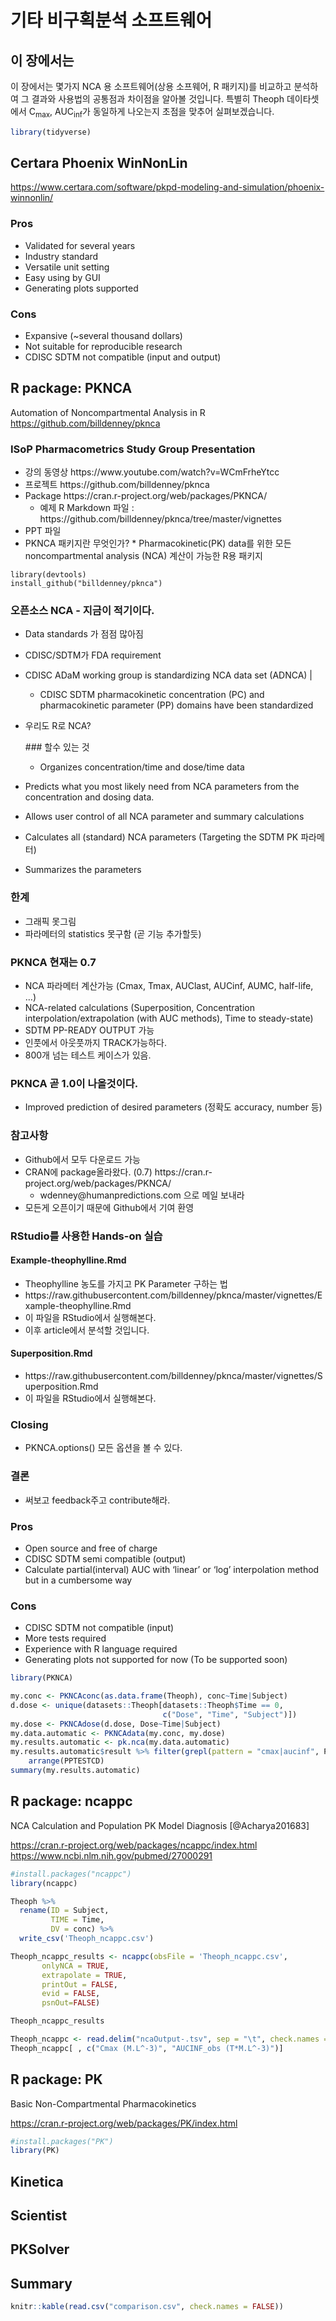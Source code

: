# 기타 비구획분석 소프트웨어 {#softwares}

## 이 장에서는 {#detailschapter}

이 장에서는 몇가지 NCA 용 소프트웨어(상용 소프웨어, R 패키지)를 비교하고 분석하여 그 결과와 사용법의 공통점과 차이점을 알아볼 것입니다.
특별히 Theoph 데이타셋에서 C~max~, AUC~inf~가 동일하게 나오는지 초점을 맞추어 실펴보겠습니다.

```r
library(tidyverse)
```

## Certara Phoenix WinNonLin

<https://www.certara.com/software/pkpd-modeling-and-simulation/phoenix-winnonlin/>

### Pros

- Validated for several years
- Industry standard
- Versatile unit setting
- Easy using by GUI 
- Generating plots supported

### Cons

- Expansive (~several thousand dollars)
- Not suitable for reproducible research
- CDISC SDTM not compatible (input and output)

## R package: PKNCA

Automation of Noncompartmental Analysis in R <https://github.com/billdenney/pknca>

### ISoP Pharmacometrics Study Group Presentation
* 강의 동영상 https://www.youtube.com/watch?v=WCmFrheYtcc
* 프로젝트 https://github.com/billdenney/pknca
* Package https://cran.r-project.org/web/packages/PKNCA/ 
    * 예제 R Markdown 파일 : https://github.com/billdenney/pknca/tree/master/vignettes
* PPT 파일 
* PKNCA 패키지란 무엇인가?  * Pharmacokinetic(PK) data를 위한 모든 noncompartmental analysis (NCA) 계산이 가능한 R용 패키지

```
library(devtools)
install_github("billdenney/pknca")
```

### 오픈소스 NCA - 지금이 적기이다.

* Data standards 가 점점 많아짐
* CDISC/SDTM가 FDA requirement
* CDISC ADaM working group is standardizing NCA data set (ADNCA) | 
    * CDISC SDTM pharmacokinetic concentration (PC) and pharmacokinetic parameter (PP) domains have been standardized 
* 우리도 R로 NCA?
    
    ### 할수 있는 것
    
    * Organizes concentration/time and dose/time data
* Predicts what you most likely need from NCA parameters from the concentration and dosing data.
* Allows user control of all NCA parameter and summary calculations
* Calculates all (standard) NCA parameters (Targeting the SDTM PK 파라메터)
* Summarizes the parameters 

### 한계 
* 그래픽 못그림
* 파라메터의 statistics 못구함 (곧 기능 추가할듯)

### PKNCA 현재는 0.7
* NCA 파라메터 계산가능 (Cmax, Tmax, AUClast, AUCinf, AUMC, half-life, …)
* NCA-related calculations (Superposition, Concentration interpolation/extrapolation (with AUC methods), Time to steady-state)
* SDTM PP-READY OUTPUT 가능
* 인풋에서 아웃풋까지 TRACK가능하다.
* 800개 넘는 테스트 케이스가 있음.

### PKNCA 곧 1.0이 나올것이다.
* Improved prediction of desired parameters (정확도 accuracy, number 등)

### 참고사항
* Github에서 모두 다운로드 가능
* CRAN에 package올라왔다. (0.7) https://cran.r-project.org/web/packages/PKNCA/ 
    * wdenney@humanpredictions.com 으로 메일 보내라
* 모든게 오픈이기 때문에 Github에서 기여 환영

### RStudio를 사용한 Hands-on 실습

#### Example-theophylline.Rmd

* Theophylline 농도를 가지고 PK Parameter 구하는 법
* https://raw.githubusercontent.com/billdenney/pknca/master/vignettes/Example-theophylline.Rmd 
* 이 파일을 RStudio에서 실행해본다.
* 이후 article에서 분석할 것입니다.

#### Superposition.Rmd

* https://raw.githubusercontent.com/billdenney/pknca/master/vignettes/Superposition.Rmd
* 이 파일을 RStudio에서 실행해본다.

### Closing
* PKNCA.options() 모든 옵션을 볼 수 있다.

### 결론
* 써보고 feedback주고 contribute해라.

### Pros

- Open source and free of charge
- CDISC SDTM semi compatible (output)
- Calculate partial(interval) AUC with 'linear' or 'log' interpolation method but in a cumbersome way

### Cons

- CDISC SDTM not compatible (input)
- More tests required
- Experience with R language required
- Generating plots not supported for now (To be supported soon)

```r
library(PKNCA)

my.conc <- PKNCAconc(as.data.frame(Theoph), conc~Time|Subject)
d.dose <- unique(datasets::Theoph[datasets::Theoph$Time == 0,
                                  c("Dose", "Time", "Subject")])
my.dose <- PKNCAdose(d.dose, Dose~Time|Subject)
my.data.automatic <- PKNCAdata(my.conc, my.dose)
my.results.automatic <- pk.nca(my.data.automatic)
my.results.automatic$result %>% filter(grepl(pattern = "cmax|aucinf", PPTESTCD)) %>% 
    arrange(PPTESTCD)
summary(my.results.automatic)
```

## R package: ncappc

NCA Calculation and Population PK Model Diagnosis [@Acharya201683]

<https://cran.r-project.org/web/packages/ncappc/index.html>
<https://www.ncbi.nlm.nih.gov/pubmed/27000291>

```r
#install.packages("ncappc")
library(ncappc)
```

```r
Theoph %>% 
  rename(ID = Subject,
         TIME = Time,
         DV = conc) %>% 
  write_csv('Theoph_ncappc.csv')

Theoph_ncappc_results <- ncappc(obsFile = 'Theoph_ncappc.csv',
       onlyNCA = TRUE,
       extrapolate = TRUE,
       printOut = FALSE,
       evid = FALSE,
       psnOut=FALSE)

Theoph_ncappc_results
```

```r
Theoph_ncappc <- read.delim("ncaOutput-.tsv", sep = "\t", check.names = FALSE)
Theoph_ncappc[ , c("Cmax (M.L^-3)", "AUCINF_obs (T*M.L^-3)")]
```

## R package: PK

Basic Non-Compartmental Pharmacokinetics

<https://cran.r-project.org/web/packages/PK/index.html>


```r
#install.packages("PK")
library(PK)
```

## Kinetica

## Scientist

## PKSolver

## Summary

```r
knitr::kable(read.csv("comparison.csv", check.names = FALSE))
```



